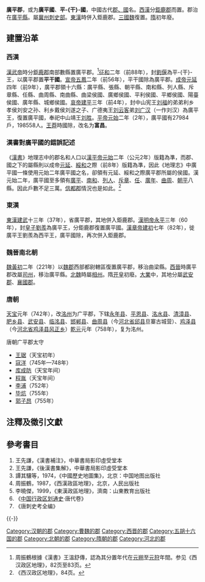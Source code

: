 {{Hatnote|关于历史上的侨郡，参见：[[廣平郡_(僑郡)|廣平郡 (僑郡)]]。}}
'''廣平郡'''，或为'''廣平國'''、'''平-{干}-國'''，中國古代[[郡國|郡、國]]名。[[西漢|西漢]]分[[鉅鹿郡|鉅鹿郡]]而置。郡治在[[廣平縣|廣平縣]]。屬[[冀州刺史部|冀州刺史部]]。[[東漢|東漢]]時併入鉅鹿郡。[[三國|三國]][[曹魏|魏]]復置。[[隋朝|隋]]初年廢。

==建置沿革==

===西漢===

[[漢武帝|漢武帝]]時分[[鉅鹿郡|鉅鹿郡]]南部數縣置廣平郡。<ref>周振鶴根據《漢書》王溫舒傳，認為其分置年代在[[元朔|元朔]]至[[元狩|元狩]]年間。参见《西汉政区地理》，82页至83页。</ref>[[征和|征和]]二年（前88年），封[[劉偃|劉偃]]為平-{干}-王，以廣平郡置'''平干國'''。[[漢宣帝|宣帝]][[五凤_(西汉)|五鳳]]二年（前56年），平干國除為廣平郡。[[漢成帝|成帝]][[元延|元延]]四年（前9年），廣平郡領十六縣：廣平縣、張縣、朝平縣、南和縣、列人縣、斥章縣、任縣、曲周縣、南曲縣、曲梁侯國、廣鄉侯國、平利侯國、平鄉侯國、陽臺侯國、廣年縣、城鄉侯國。[[漢哀帝|哀帝]][[建平_(西汉)|建平]]三年（前4年），封中山宪王[[刘福_(中山王)|刘福]]的弟弟利乡孝侯刘安之孙、利乡戴侯刘遂之子、广德夷王[[刘云客|刘云客]]弟[[刘广汉|刘广汉]]（一作刘汉）為廣平王，復置廣平國，奉祀中山靖王[[劉勝_(中山王)|刘胜]]。[[漢平帝|平帝]][[元始_(西汉)|元始]]二年（2年），廣平國有27984戶，198558人。[[王莽|王莽]]時國除，改名为'''富昌'''。

===漢書對廣平國的錯誤記述===

《[[漢書|漢書]]》地理志中的郡名和人口以[[漢平帝|漢平帝]][[元始_(西汉)|元始]]二年（公元2年）版籍為準，而郡、國之下的屬縣則以成帝[[元延|元延]]、[[綏和|綏和]]之際（前8年）版籍為準，因此《地理志》中廣平國一條使用元始二年廣平國之名，卻領有元延、綏和之際廣平郡所屬的侯國。漢元始二年，廣平國至多領有[[廣平縣|廣平]]、[[南和縣|南和]]、[[列人縣|列人]]、[[斥章縣|斥章]]、[[任縣|任]]、[[廣年縣|廣年]]、[[曲周縣|曲周]]、[[朝平縣|朝平]]八縣。因此戶數不足三萬。[[信都郡|信都郡]]情況也是如此。<ref>《西汉政区地理》，84页。</ref>

===東漢===
[[東漢|東漢]][[建武_(东汉)|建武]]十三年（37年），省廣平郡，其地併入鉅鹿郡。[[漢明帝|漢明帝]][[永平_(东汉)|永平]]三年（60年），封[[皇子|皇子]][[劉羨_(陳王)|劉羨]]為廣平王，分鉅鹿郡復置廣平國。[[漢章帝|漢章帝]][[建初_(东汉)|建初]]七年（82年），徙廣平王劉羨為西平王，廣平國除，再次併入鉅鹿郡。

===魏晉南北朝===

[[曹魏|魏]][[黃初|黃初]]二年（221年）以[[魏郡|魏郡]]西部都尉轄區復置廣平郡，移治曲梁縣。[[西晉|西晉]]時廣平郡改屬[[司州|司州]]，移治廣平縣。[[北魏|北魏]]時屬[[相州|相州]]。隋[[开皇|开皇]]初廢。[[大业_(年号)|大業]]中，其地分屬[[武安郡|武安郡]]、[[襄國郡|襄國郡]]。

===唐朝===
[[天宝_(唐朝)|天宝]]元年（742年），改[[洺州|洺州]]为广平郡，下辖[[永年县_(隋朝)|永年县]]、[[平恩县|平恩县]]、[[洺水县|洺水县]]、[[清漳县_(旧县名)|清漳县]]、[[肥乡县|肥乡县]]、[[武安县_(西汉)|武安县]]、[[临洺县|临洺县]]、[[邯郸县|邯郸县]]、[[曲周县|曲周县]]（今[[河北省|河北省]][[邱县|邱县]]旦寨古城营）、[[鸡泽县|鸡泽县]]（今[[河北省|河北省]][[鸡泽县|鸡泽县]][[风正乡|风正乡]]）[[乾元_(唐朝)|乾元]]元年（758年），复为洺州。

;唐朝广平郡太守
*[[王琚_(唐朝)|王琚]]（天宝初年）
*[[寇洋|寇洋]]（745年—748年）
*[[库成防|库成防]]（天宝年间）
*[[程胤|程胤]]（天宝年间）
*[[李浦|李浦]]（752年）
*[[毕炕|毕炕]]（755年）
*[[郭子昂|郭子昂]]（755年）

==注釋及徵引文獻==

{{Reflist|2}}

==參考書目==
#王先謙，《漢書補注》，中華書局影印虛受堂本
#王先謙，《後漢書集解》，中華書局影印虛受堂本
#譚其驤等，1974，《中國歷史地圖集》，北京：中国地图出版社
#周振鶴，1987，《西漢政區地理》，北京，人民出版社
#李曉傑，1999，《東漢政區地理》，濟南：山東教育出版社
#《[[中国行政区划通史|中国行政区划通史]]·唐代卷》
#《唐刺史考全编》

{{-}}
{{西汉行政区划|nocat}}
{{東漢行政區劃|nocat}}
{{三國行政區劃|nocat}}
{{西晉行政區劃|nocat}}
{{DEFAULTSORT:G}}

[[Category:汉朝的郡|Category:汉朝的郡]]
[[Category:曹魏的郡|Category:曹魏的郡]]
[[Category:西晋的郡|Category:西晋的郡]]
[[Category:五胡十六国的郡|Category:五胡十六国的郡]]
[[Category:北朝的郡|Category:北朝的郡]]
[[Category:隋朝的郡|Category:隋朝的郡]]
[[Category:河北的郡|Category:河北的郡]]